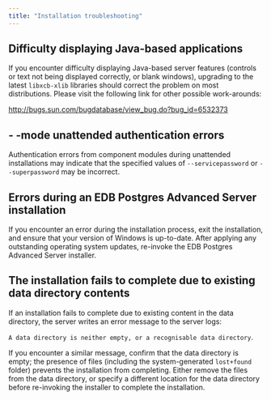```yaml
---
title: "Installation troubleshooting"
---
```


<div id="installation_troubleshooting" class="registered_link"></div>

## Difficulty displaying Java-based applications

If you encounter difficulty displaying Java-based server features (controls or text not being displayed correctly, or blank windows), upgrading to the latest `libxcb-xlib` libraries should correct the problem on most distributions. Please visit the following link for other possible work-arounds:

<http://bugs.sun.com/bugdatabase/view_bug.do?bug_id=6532373>

## - -mode unattended authentication errors

Authentication errors from component modules during unattended installations may indicate that the specified values of `--servicepassword` or `--superpassword` may be incorrect.

## Errors during an EDB Postgres Advanced Server installation

If you encounter an error during the installation process, exit the installation, and ensure that your version of Windows is up-to-date. After applying any outstanding operating system updates, re-invoke the EDB Postgres Advanced Server installer.

## The installation fails to complete due to existing data directory contents

If an installation fails to complete due to existing content in the data directory, the server writes an error message to the server logs:

`A data directory is neither empty, or a recognisable data directory`.

If you encounter a similar message, confirm that the data directory is empty; the presence of files (including the system-generated `lost+found` folder) prevents the installation from completing. Either remove the files from the data directory, or specify a different location for the data directory before re-invoking the installer to complete the installation.
